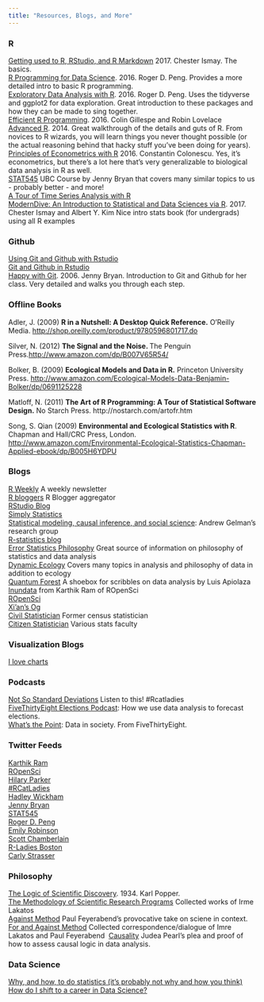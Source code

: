 ```yaml
---
title: "Resources, Blogs, and More"
---
```


### R
[Getting used to R, RStudio, and R Markdown](https://ismayc.github.io/rbasics-book/index.html) 2017. Chester Ismay. The basics.  
[R Programming for Data Science](https://bookdown.org/rdpeng/rprogdatascience/). 2016. Roger D. Peng. Provides a more detailed intro to basic R programming.  
[Exploratory Data Analysis with R](https://bookdown.org/rdpeng/exdata/). 2016. Roger D. Peng. Uses the tidyverse and ggplot2 for data exploration. Great introduction to these packages and how they can be made to sing together.  
[Efficient R Programming](https://bookdown.org/csgillespie/efficientR/). 2016.  Colin Gillespe and Robin Lovelace\
[Advanced R](http://adv-r.had.co.nz/). 2014. Great walkthrough of the details and guts of R. From novices to R wizards, you will learn things you never thought possible (or the actual reasoning behind that hacky stuff you've been doing for years).\
[Principles of Econometrics with  R](https://bookdown.org/ccolonescu/RPoE4/) 2016. Constantin Colonescu. Yes, it's econometrics, but there's a lot here that's very generalizable to biological data analysis in R as well.\
[STAT545](http://stat545.com/) UBC Course by Jenny Bryan that covers many similar topics to us - probably better - and more!  
[A Tour of Time Series Analysis with R](http://tts.smac-group.com/)  
[ModernDive: An Introduction to Statistical and Data Sciences via R](https://ismayc.github.io/moderndiver-book/index.html). 2017. Chester Ismay and Albert Y. Kim  Nice intro stats book (for undergrads) using all R examples

### Github
[Using Git and Github with Rstudio](http://www.molecularecologist.com/2013/11/using-github-with-r-and-rstudio/)\
[Git and Github in Rstudio](http://www.datasurg.net/2015/07/13/rstudio-and-github/)\
[Happy with Git](http://happygitwithr.com/index.html). 2006. Jenny Bryan. Introduction to Git and Github for her class. Very detailed and walks you through each step.  

### Offline Books

Adler, J. (2009) <strong>R in a Nutshell: A Desktop Quick Reference.</strong> O'Reilly Media. <a href="http://shop.oreilly.com/product/9780596801717.do">http://shop.oreilly.com/product/9780596801717.do</a>

Silver, N. (2012) <strong>The Signal and the Noise. </strong>The Penguin Press.<a href="http://www.amazon.com/dp/B007V65R54/">http://www.amazon.com/dp/B007V65R54/</a>

Bolker, B. (2009) <strong>Ecological Models and Data in R.</strong> Princeton University Press. <a href="http://www.amazon.com/Ecological-Models-Data-Benjamin-Bolker/dp/0691125228">http://www.amazon.com/Ecological-Models-Data-Benjamin-Bolker/dp/0691125228</a>

Matloff, N. (2011) <strong>The Art of R Programming: A Tour of Statistical Software Design.</strong> No Starch Press. http://nostarch.com/artofr.htm

Song, S. Qian (2009) <strong>Environmental and Ecological Statistics with R</strong>. Chapman and Hall/CRC Press, London. <a href="http://www.amazon.com/Environmental-Ecological-Statistics-Chapman-Applied-ebook/dp/B005H6YDPU">http://www.amazon.com/Environmental-Ecological-Statistics-Chapman-Applied-ebook/dp/B005H6YDPU</a>


### Blogs
[R Weekly](https://rweekly.org/) A weekly newsletter\
[R bloggers](http://www.r-bloggers.com/) R Blogger aggregator\
[RStudio Blog](https://blog.rstudio.org/)\
[Simply Statistics](http://simplystatistics.org/)\
[Statistical modeling, causal inference, and social science](http://www.stat.columbia.edu/~gelman/blog/): Andrew Gelman's research group\
[R-statistics blog](http://www.r-statistics.com/)\
[Error Statistics Philosophy](http://errorstatistics.com/)\ Great source of information on philosophy of statistics and data analysis\
[Dynamic Ecology](https://dynamicecology.wordpress.com/) Covers many topics in analysis and philosophy of data in addition to ecology\
[Quantum Forest ](http://www.quantumforest.com/) A shoebox for scribbles on data analysis by Luis Apiolaza  
[Inundata](http://inundata.org/) from Karthik Ram of ROpenSci  
[ROpenSci](https://ropensci.org/blog/)\
[Xi'an's Og](http://xianblog.wordpress.com/)\
[Civil Statistician](http://civilstat.com/) Former census statistician\
[Citizen Statistician](http://citizen-statistician.org/) Various stats faculty

### Visualization Blogs  
[I love charts](http://ilovecharts.tumblr.com/)

### Podcasts
[Not So Standard Deviations](https://soundcloud.com/nssd-podcast) Listen to this! #Rcatladies  
[FiveThirtyEight Elections Podcast](http://fivethirtyeight.com/tag/fivethirtyeight-podcasts/): How we use data analysis to forecast elections.  
[What's the Point](http://fivethirtyeight.com/tag/fivethirtyeight-podcasts/): Data in society. From FiveThirtyEight.  

### Twitter Feeds
[Karthik Ram](https://twitter.com/_inundata)\
[ROpenSci](https://twitter.com/ropensci)\
[Hilary Parker](https://twitter.com/hspter)\
[#RCatLadies](https://twitter.com/rcatladies)\
[Hadley Wickham](https://twitter.com/hadleywickham)\
[Jenny Bryan](https://twitter.com/JennyBryan)\
[STAT545](https://twitter.com/STAT545)\
[Roger D. Peng](https://twitter.com/rdpeng)\
[Emily Robinson](https://twitter.com/robinson_es)\
[Scott Chamberlain](https://twitter.com/sckottie)\
[R-Ladies Boston](https://twitter.com/RLadiesBoston)\
[Carly Strasser](https://twitter.com/carlystrasser)  

### Philosophy
[The Logic of Scientific Discovery](https://www.amazon.com/Logic-Scientific-Discovery-Routledge-Classics/dp/0415278449/ref=sr_1_2?ie=UTF8&qid=1474044878&sr=8-2&keywords=karl+popper). 1934. Karl Popper.\
[The Methodology of Scientific Research Programs](https://www.amazon.com/Methodology-Scientific-Research-Programmes-Philosophical/dp/0521280311/ref=sr_1_5?ie=UTF8&qid=1474044943&sr=8-5&keywords=lakatos) Collected works of Irme Lakatos\
[Against Method](https://www.amazon.com/Against-Method-Paul-Feyerabend/dp/1844674428/ref=sr_1_1?ie=UTF8&qid=1474045065&sr=8-1&keywords=Against+Method) Paul Feyerabend's provocative take on sciene in context. \
[For and Against Method](https://www.amazon.com/Against-Method-Scientific-Lakatos-Feyerabend-Correspondence/dp/0226467759/ref=sr_1_2?ie=UTF8&qid=1474044943&sr=8-2&keywords=lakatos)  Collected correspondence/dialogue of Imre Lakatos and Paul Feyerabend\ 
[Causality](https://www.amazon.com/Causality-Reasoning-Inference-Judea-Pearl/dp/052189560X/ref=sr_1_1?ie=UTF8&qid=1474045137&sr=8-1&keywords=causality) Judea Pearl's plea and proof of how to assess causal logic in data analysis.

### Data Science
[Why, and how, to do statistics (it’s probably not why and how you think)](https://dynamicecology.wordpress.com/2012/11/28/why-and-how-to-do-statistics-its-probably-not-why-and-how-you-think/)
[How do I shift to a career in Data Science?](https://decisionstats.com/2016/08/23/how-do-i-shift-to-a-data-science-career/)
